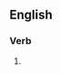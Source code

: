 ==English==

===Verb===
{{head|en|present participle}}

# {{present participle of|recoup|lang=en|nocat=1}}